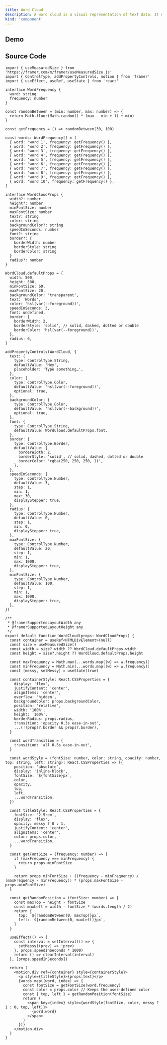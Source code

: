 ```yaml
---
title: Word Cloud
description: A word cloud is a visual representation of text data. It displays a list of words each with a random font size. Then it displays the reveal text.
kind: 'component'
---
```


## Demo

<WordCloud />

## Source Code

```tsx
import { useMeasuredSize } from 'https://framer.com/m/framer/useMeasuredSize.js'
import { ControlType, addPropertyControls, motion } from 'framer'
import { useEffect, useRef, useState } from 'react'

interface WordFrequency {
  word: string
  frequency: number
}

const randomBetween = (min: number, max: number) => {
  return Math.floor(Math.random() * (max - min + 1) + min)
}

const getFrequency = () => randomBetween(30, 100)

const words: WordFrequency[] = [
  { word: 'word 1', frequency: getFrequency() },
  { word: 'word 2', frequency: getFrequency() },
  { word: 'word 3', frequency: getFrequency() },
  { word: 'word 4', frequency: getFrequency() },
  { word: 'word 5', frequency: getFrequency() },
  { word: 'word 6', frequency: getFrequency() },
  { word: 'word 7', frequency: getFrequency() },
  { word: 'word 8', frequency: getFrequency() },
  { word: 'word 9', frequency: getFrequency() },
  { word: 'word 10', frequency: getFrequency() },
]

interface WordCloudProps {
  width?: number
  height?: number
  minFontSize: number
  maxFontSize: number
  text?: string
  color: string
  backgroundColor?: string
  speedInSeconds: number
  font?: string
  border?: {
    borderWidth: number
    borderStyle: string
    borderColor: string
  }
  radius?: number
}

WordCloud.defaultProps = {
  width: 500,
  height: 500,
  minFontSize: 60,
  maxFontSize: 20,
  backgroundColor: 'transparent',
  text: 'Words',
  color: 'hsl(var(--foreground))',
  speedInSeconds: 3,
  font: undefined,
  border: {
    borderWidth: 2,
    borderStyle: 'solid', // solid, dashed, dotted or double
    borderColor: 'hsl(var(--foreground))',
  },
  radius: 0,
}

addPropertyControls(WordCloud, {
  text: {
    type: ControlType.String,
    defaultValue: 'Hey',
    placeholder: 'Type something…',
  },
  color: {
    type: ControlType.Color,
    defaultValue: 'hsl(var(--foreground))',
    optional: true,
  },
  backgroundColor: {
    type: ControlType.Color,
    defaultValue: 'hsl(var(--background))',
    optional: true,
  },
  font: {
    type: ControlType.String,
    defaultValue: WordCloud.defaultProps.font,
  },
  border: {
    type: ControlType.Border,
    defaultValue: {
      borderWidth: 2,
      borderStyle: 'solid', // solid, dashed, dotted or double
      borderColor: 'rgba(250, 250, 250, 1)',
    },
  },
  speedInSeconds: {
    type: ControlType.Number,
    defaultValue: 3,
    step: 1,
    min: 1,
    max: 30,
    displayStepper: true,
  },
  radius: {
    type: ControlType.Number,
    defaultValue: 0,
    step: 1,
    min: 0,
    displayStepper: true,
  },
  maxFontSize: {
    type: ControlType.Number,
    defaultValue: 20,
    step: 1,
    min: 1,
    max: 1000,
    displayStepper: true,
  },
  minFontSize: {
    type: ControlType.Number,
    defaultValue: 100,
    step: 1,
    min: 1,
    max: 1000,
    displayStepper: true,
  },
})

/**
 * @framerSupportedLayoutWidth any
 * @framerSupportedLayoutHeight any
 */
export default function WordCloud(props: WordCloudProps) {
  const container = useRef<HTMLDivElement>(null)
  const size = useMeasuredSize()
  const width = size?.width ?? WordCloud.defaultProps.width
  const height = size?.height ?? WordCloud.defaultProps.height

  const maxFrequency = Math.max(...words.map((w) => w.frequency))
  const minFrequency = Math.min(...words.map((w) => w.frequency))
  const [messy, setMessy] = useState(true)

  const containerStyle: React.CSSProperties = {
    display: 'flex',
    justifyContent: 'center',
    alignItems: 'center',
    overflow: 'hidden',
    backgroundColor: props.backgroundColor,
    position: 'relative',
    width: '100%',
    height: '100%',
    borderRadius: props.radius,
    transition: 'opacity 0.3s ease-in-out',
    ...(!!props?.border && props?.border),
  }

  const wordTransition = {
    transition: 'all 0.5s ease-in-out',
  }

  const wordStyle = (fontSize: number, color: string, opacity: number, top: string, left: string): React.CSSProperties => ({
    position: 'absolute',
    display: 'inline-block',
    fontSize: `${fontSize}px`,
    color,
    opacity,
    top,
    left,
    ...wordTransition,
  })

  const titleStyle: React.CSSProperties = {
    fontSize: '2.5rem',
    display: 'flex',
    opacity: messy ? 0 : 1,
    justifyContent: 'center',
    alignItems: 'center',
    color: props.color,
    ...wordTransition,
  }

  const getFontSize = (frequency: number) => {
    if (maxFrequency === minFrequency) {
      return props.minFontSize
    }

    return props.minFontSize + ((frequency - minFrequency) / (maxFrequency - minFrequency)) * (props.maxFontSize - props.minFontSize)
  }

  const getRandomPosition = (fontSize: number) => {
    const maxTop = height - fontSize
    const maxLeft = width - fontSize * (words.length / 2)
    return {
      top: `${randomBetween(0, maxTop)}px`,
      left: `${randomBetween(0, maxLeft)}px`,
    }
  }

  useEffect(() => {
    const interval = setInterval(() => {
      setMessy((prev) => !prev)
    }, props.speedInSeconds * 1000)
    return () => clearInterval(interval)
  }, [props.speedInSeconds])

  return (
    <motion.div ref={container} style={containerStyle}>
      <p style={titleStyle}>{props.text}</p>
      {words.map((word, index) => {
        const fontSize = getFontSize(word.frequency)
        const color = props.color // Keeps the user-defined color
        const { top, left } = getRandomPosition(fontSize)
        return (
          <span key={index} style={wordStyle(fontSize, color, messy ? 1 : 0, top, left)}>
            {word.word}
          </span>
        )
      })}
    </motion.div>
  )
}
```
